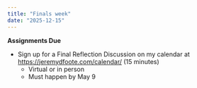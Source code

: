 ```yaml
---
title: "Finals week"
date: "2025-12-15"
---
```


**Assignments Due**

* Sign up for a Final Reflection Discussion on my calendar at [https://jeremydfoote.com/calendar/](https://jeremydfoote.com/calendar/) (15 minutes)
  * Virtual or in person
  * Must happen by May 9